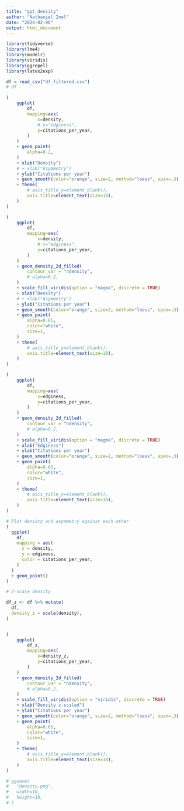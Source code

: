 ```yaml
---
title: "gpt_density"
author: "Nathaniel Imel"
date: "2024-02-06"
output: html_document
---
```


```r
library(tidyverse)
library(lme4)
library(modelr)
library(viridis)
library(ggrepel)
library(latex2exp)
```


```r
df = read_csv("df_filtered.csv")
# df
```



```r

(
    ggplot(
        df,
        mapping=aes(
            x=density, 
            # x="edginess",
            y=citations_per_year,
        )
    )
    + geom_point(
        alpha=0.2,
    )
    + xlab("Density")
    # + xlab("Asymmetry")
    + ylab("Citations per year")
    + geom_smooth(color="orange", size=2, method="loess", span=.3)
    + theme(
        # axis_title_y=element_blank(),
        axis.title=element_text(size=18),
    )
)

```


```r

(
    ggplot(
        df,
        mapping=aes(
            x=density, 
            # x="edginess",
            y=citations_per_year,
        )
    )
    + geom_density_2d_filled(
        contour_var = "ndensity",
        # alpha=0.2,
    )
    + scale_fill_viridis(option = "magma", discrete = TRUE)
    + xlab("Density")
    # + xlab("Asymmetry")
    + ylab("Citations per year")
    + geom_smooth(color="orange", size=2, method="loess", span=.3)
    + geom_point(
        alpha=0.05,
        color="white",
        size=1,
    )    
    + theme(
        # axis_title_y=element_blank(),
        axis.title=element_text(size=18),
    )
)

```



```r

(
    ggplot(
        df,
        mapping=aes(
            x=edginess, 
            y=citations_per_year,
        )
    )
    + geom_density_2d_filled(
        contour_var = "ndensity",
        # alpha=0.2,
    )
    + scale_fill_viridis(option = "magma", discrete = TRUE)
    + xlab("Edginess")
    + ylab("Citations per year")
    + geom_smooth(color="orange", size=2, method="loess", span=.3)
    + geom_point(
        alpha=0.05,
        color="white",
        size=1,
    )    
    + theme(
        # axis_title_y=element_blank(),
        axis.title=element_text(size=18),
    )
)

```


```r

# Plot density and asymmetry against each other
(
  ggplot(
    df,
    mapping = aes(
      x = density,
      y = edginess,
      color = citations_per_year,
    )
  )
  + geom_point()
)

```


```r
# Z-scale density

df_z <- df %>% mutate(
  df,
  density_z = scale(density),
)


(
    ggplot(
        df_z,
        mapping=aes(
            x=density_z, 
            y=citations_per_year,
        )
    )
    + geom_density_2d_filled(
        contour_var = "ndensity",
        # alpha=0.2,
    )
    + scale_fill_viridis(option = "viridis", discrete = TRUE)
    + xlab("Density z-scaled")
    + ylab("Citations per year")
    + geom_smooth(color="orange", size=2, method="loess", span=.3)
    + geom_point(
        alpha=0.05,
        color="white",
        size=1,
    )    
    + theme(
        # axis_title_y=element_blank(),
        axis.title=element_text(size=18),
    )
)

```



```r
# ggsave(
#   "density.png",
#   width=10,
#   height=10,
# )
```